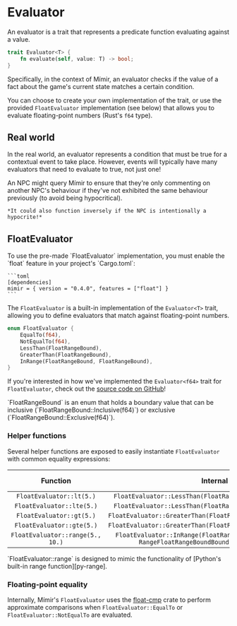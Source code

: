 
# Evaluator

An evaluator is a trait that represents a predicate function evaluating against a value.

```rs
trait Evaluator<T> {
    fn evaluate(self, value: T) -> bool;
}
```

Specifically, in the context of Mímir, an evaluator checks if the value of a fact about the game's current state matches a certain condition.

You can choose to create your own implementation of the trait, or use the provided `FloatEvaluator` implementation (see below) that allows you to evaluate floating-point numbers (Rust's `f64` type).

## Real world

In the real world, an evaluator represents a condition that must be true for a contextual event to take place. However, events will typically have many evaluators that need to evaluate to true, not just one!

<Callout type="info">
    An NPC might query Mímir to ensure that they're only commenting on another NPC's behaviour if they've not exhibited the same behaviour previously (to avoid being hypocritical).

    *It could also function inversely if the NPC is intentionally a hypocrite!*
</Callout>

## FloatEvaluator

<Callout type="warning">
    To use the pre-made `FloatEvaluator` implementation, you must enable the `float` feature in your project's `Cargo.toml`:

    ```toml
    [dependencies]
    mimir = { version = "0.4.0", features = ["float"] }
    ```
</Callout>

The `FloatEvaluator` is a built-in implementation of the `Evaluator<T>` trait, allowing you to define evaluators that match against floating-point numbers.

```rs
enum FloatEvaluator {
    EqualTo(f64),
    NotEqualTo(f64),
    LessThan(FloatRangeBound),
    GreaterThan(FloatRangeBound),
    InRange(FloatRangeBound, FloatRangeBound),
}
```

If you're interested in how we've implemented the `Evaluator<f64>` trait for `FloatEvaluator`, check out the [source code on GitHub][float-src]!

<Callout type="info">
    `FloatRangeBound` is an enum that holds a boundary value that can be inclusive (`FloatRangeBound::Inclusive(f64)`) or exclusive (`FloatRangeBound::Exclusive(f64)`).
</Callout>

### Helper functions

Several helper functions are exposed to easily instantiate `FloatEvaluator` with common equality expressions:

|             Function             |                                               Internal                                               | Equivalent to |
|:--------------------------------:|:----------------------------------------------------------------------------------------------------:|:-------------:|
|     `FloatEvaluator::lt(5.)`     |                      `FloatEvaluator::LessThan(FloatRangeBound::Exclusive(5.))`                      |    `x < 5`    |
|    `FloatEvaluator::lte(5.)`     |                      `FloatEvaluator::LessThan(FloatRangeBound::Inclusive(5.))`                      |    `x ≤ 5`    |
|     `FloatEvaluator::gt(5.)`     |                    `FloatEvaluator::GreaterThan(FloatRangeBound::Exclusive(5.))`                     |    `x > 5`    |
|    `FloatEvaluator::gte(5.)`     |                    `FloatEvaluator::GreaterThan(FloatRangeBound::Inclusive(5.))`                     |    `x ≥ 5`    |
| `FloatEvaluator::range(5., 10.)` | `FloatEvaluator::InRange(FloatRangeBound::Inclusive(5.), RangeFloatRangeBoundBound::Exclusive(10.))` | `5 ≤ x < 10`  |

<Callout type="info">
    `FloatEvaluator::range` is designed to mimic the functionality of [Python's built-in range function][py-range].
</Callout>

### Floating-point equality

Internally, Mímir's `FloatEvaluator` uses the [float-cmp][float-cmp] crate to perform approximate comparisons when `FloatEvaluator::EqualTo` or `FloatEvaluator::NotEqualTo` are evaluated.

[float-src]: https://github.com/subtalegames/mimir/blob/main/crates/mimir/src/evaluator.rs#L37-L93
[py-range]: https://docs.python.org/3/library/functions.html#func-range
[float-cmp]: https://crates.io/crates/float-cmp